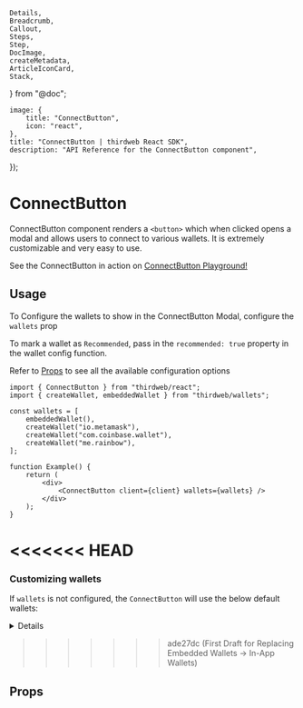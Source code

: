 	Details,
	Breadcrumb,
	Callout,
	Steps,
	Step,
	DocImage,
	createMetadata,
	ArticleIconCard,
	Stack,
} from "@doc";

	image: {
		title: "ConnectButton",
		icon: "react",
	},
	title: "ConnectButton | thirdweb React SDK",
	description: "API Reference for the ConnectButton component",
});

# ConnectButton

ConnectButton component renders a `<button>` which when clicked opens a modal and allows users to connect to various wallets. It is extremely customizable and very easy to use.

<Callout variant='info' title="Playground">

See the ConnectButton in action on [ConnectButton Playground!](https://thirdweb.com/dashboard/wallets/connect)

</Callout>

<DocImage src={ConnectWalletHeroImage} />

## Usage

To Configure the wallets to show in the ConnectButton Modal, configure the `wallets` prop

To mark a wallet as `Recommended`, pass in the `recommended: true` property in the wallet config function.

Refer to [Props](#props) to see all the available configuration options

```tsx
import { ConnectButton } from "thirdweb/react";
import { createWallet, embeddedWallet } from "thirdweb/wallets";

const wallets = [
	embeddedWallet(),
	createWallet("io.metamask"),
	createWallet("com.coinbase.wallet"),
	createWallet("me.rainbow"),
];

function Example() {
	return (
		<div>
			<ConnectButton client={client} wallets={wallets} />
		</div>
	);
}
```

<<<<<<< HEAD
=======
### Customizing wallets

If `wallets` is not configured, the `ConnectButton` will use the below default wallets:

<Details summary="Default Wallets" id='default-wallets'>

- [In-App Wallet](/references/typescript/v5/embeddedWalletConfig)
- [MataMask Wallet](/references/typescript/v5/metamaskConfig)
- [Coinbase Wallet](/references/typescript/v5/coinbaseConfig)
- [WalletConnect](/references/typescript/v5/walletConnectConfig)
- [Rainbow Wallet](/references/typescript/v5/rainbowConfig)
- [Zerion Wallet](/references/typescript/v5/zerionConfig)

</Details>

>>>>>>> ade27dc (First Draft for Replacing Embedded Wallets -> In-App Wallets)
<Stack>

<ArticleIconCard
	title="Supported Wallets"
	icon={TablePropertiesIcon}
	href="/typescript/v5/supported-wallets"
/>

</Stack>

## Props

<Stack>
	<ArticleIconCard
		title="ConnectButtonProps"
		icon={TablePropertiesIcon}
		href="/references/typescript/v5/ConnectButtonProps"
	/>
</Stack>
